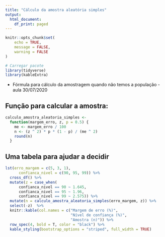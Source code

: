 ```yaml
---
title: "Cálculo da amostra aleatória simples"
output:
  html_document:
    df_print: paged
---
```


```r
knitr::opts_chunk$set(
	echo = TRUE,
	message = FALSE,
	warning = FALSE
)
```

```r
# Carregar pacote
library(tidyverse)
library(kableExtra)
```

-   Fórmula para cálculo da amostragem quando não temos a população - aula 30/07/2020

## Função para calcular a amostra:

```r
calculo_amostra_aleatoria_simples <-
  function(margem_erro, z, p = 0.5) {
    me <- margem_erro / 100
    n <- (z ^ 2) * p * (1 - p) / (me ^ 2)
    round(n)
  }

```

## Uma tabela para ajudar a decidir

```r
lst(erro_margem = c(5, 3, 1),
      confianca_nivel = c(90, 95, 99)) %>%
  cross_df() %>%
  mutate(z = case_when(
      confianca_nivel == 90 ~ 1.645,
      confianca_nivel == 95 ~ 1.96,
      confianca_nivel == 99 ~ 2.575)) %>%
  mutate(n = calculo_amostra_aleatoria_simples(erro_margem, z)) %>% 
  select(-z)  %>%
  knitr::kable(col.names = c("Margem de erro (%)", 
                             "Nível de confiança (%)",
                             "Amostra (n)")) %>%
  row_spec(4, bold = T, color = "black") %>%
  kable_styling(bootstrap_options = "striped", full_width = TRUE)
```
